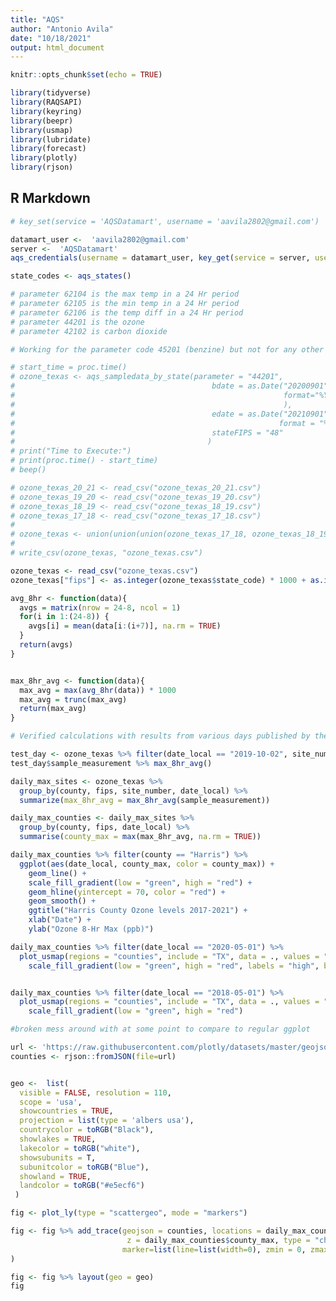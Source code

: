 ```yaml
---
title: "AQS"
author: "Antonio Avila"
date: "10/18/2021"
output: html_document
---
```


```r
knitr::opts_chunk$set(echo = TRUE)

library(tidyverse)
library(RAQSAPI)
library(keyring)
library(beepr)
library(usmap)
library(lubridate)
library(forecast)
library(plotly)
library(rjson)
```

## R Markdown

```r
# key_set(service = 'AQSDatamart', username = 'aavila2802@gmail.com')

datamart_user <-  'aavila2802@gmail.com'
server <-  'AQSDatamart'
aqs_credentials(username = datamart_user, key_get(service = server, username = datamart_user))
```

```r

state_codes <- aqs_states()

```


```r

# parameter 62104 is the max temp in a 24 Hr period
# parameter 62105 is the min temp in a 24 Hr period
# parameter 62106 is the temp diff in a 24 Hr period
# parameter 44201 is the ozone 
# parameter 42102 is carbon dioxide

# Working for the parameter code 45201 (benzine) but not for any other codes from the list above

# start_time = proc.time()
# ozone_texas <- aqs_sampledata_by_state(parameter = "44201",
#                                            bdate = as.Date("20200901",
#                                                            format="%Y%m%d"
#                                                            ),
#                                            edate = as.Date("20210901",
#                                                           format = "%Y%m%d"),
#                                            stateFIPS = "48"
#                                           )
# print("Time to Execute:")
# print(proc.time() - start_time)
# beep()

```



```r

# ozone_texas_20_21 <- read_csv("ozone_texas_20_21.csv")
# ozone_texas_19_20 <- read_csv("ozone_texas_19_20.csv")
# ozone_texas_18_19 <- read_csv("ozone_texas_18_19.csv")
# ozone_texas_17_18 <- read_csv("ozone_texas_17_18.csv")
# 
# ozone_texas <- union(union(union(ozone_texas_17_18, ozone_texas_18_19), ozone_texas_19_20), ozone_texas_20_21)
# 
# write_csv(ozone_texas, "ozone_texas.csv")

ozone_texas <- read_csv("ozone_texas.csv")
ozone_texas["fips"] <- as.integer(ozone_texas$state_code) * 1000 + as.integer(ozone_texas$county_code)

```


```r


avg_8hr <- function(data){
  avgs = matrix(nrow = 24-8, ncol = 1)
  for(i in 1:(24-8)) { 
    avgs[i] = mean(data[i:(i+7)], na.rm = TRUE)
  }
  return(avgs)
}


max_8hr_avg <- function(data){
  max_avg = max(avg_8hr(data)) * 1000
  max_avg = trunc(max_avg)
  return(max_avg)
}


```

```r
# Verified calculations with results from various days published by the Texas Commission on Environmental Quality

test_day <- ozone_texas %>% filter(date_local == "2019-10-02", site_number == "0416")
test_day$sample_measurement %>% max_8hr_avg()

```

```r
daily_max_sites <- ozone_texas %>% 
  group_by(county, fips, site_number, date_local) %>% 
  summarize(max_8hr_avg = max_8hr_avg(sample_measurement))

daily_max_counties <- daily_max_sites %>%
  group_by(county, fips, date_local) %>% 
  summarise(county_max = max(max_8hr_avg, na.rm = TRUE))
```



```r

daily_max_counties %>% filter(county == "Harris") %>% 
  ggplot(aes(date_local, county_max, color = county_max)) + 
    geom_line() + 
    scale_fill_gradient(low = "green", high = "red") +
    geom_hline(yintercept = 70, color = "red") +
    geom_smooth() + 
    ggtitle("Harris County Ozone levels 2017-2021") +
    xlab("Date") +
    ylab("Ozone 8-Hr Max (ppb)")


```




```r

daily_max_counties %>% filter(date_local == "2020-05-01") %>% 
  plot_usmap(regions = "counties", include = "TX", data = ., values = "county_max") +
    scale_fill_gradient(low = "green", high = "red", labels = "high", breaks = 70)


daily_max_counties %>% filter(date_local == "2018-05-01") %>% 
  plot_usmap(regions = "counties", include = "TX", data = ., values = "county_max") +
    scale_fill_gradient(low = "green", high = "red")
```




```r
#broken mess around with at some point to compare to regular ggplot

url <- 'https://raw.githubusercontent.com/plotly/datasets/master/geojson-counties-fips.json'
counties <- rjson::fromJSON(file=url)


geo <-  list(
  visible = FALSE, resolution = 110,
  scope = 'usa', 
  showcountries = TRUE, 
  projection = list(type = 'albers usa'),
  countrycolor = toRGB("Black"),
  showlakes = TRUE,
  lakecolor = toRGB("white"),
  showsubunits = T,
  subunitcolor = toRGB("Blue"),
  showland = TRUE,
  landcolor = toRGB("#e5ecf6")
 )

fig <- plot_ly(type = "scattergeo", mode = "markers")

fig <- fig %>% add_trace(geojson = counties, locations = daily_max_counties$fips, 
                          z = daily_max_counties$county_max, type = "choropleth", 
                         marker=list(line=list(width=0), zmin = 0, zmax = 100)
)

fig <- fig %>% layout(geo = geo)
fig

```


























